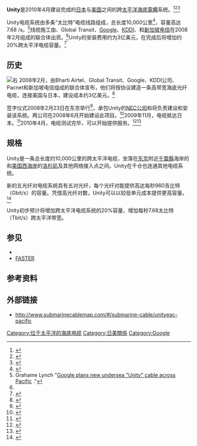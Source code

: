{{noteTA
|G1=IT
}}
{{校对翻译}}
{{About|日本与美国之间的海底光缆|其他以Unity为名的事物|Unity}}
'''Unity'''是2010年4月建设完成的[[日本|日本]]与[[美国|美国]]之间的跨[[太平洋|太平洋]][[海底電纜|海底電纜]]系统。<ref>{{Cite news|url=http://www.usatoday.com/tech/world/2008-02-26-google-broadband-cable_N.htm|title=Google will help build trans-Pacific fiber-optic cable|date=26 February 2008|publisher=USA Today|accessdate=1 January 2012}}</ref><ref name="washpost1">{{Cite news|url=http://www.washingtonpost.com/wp-dyn/content/article/2008/02/26/AR2008022601055.html|title=Google part of group building cable to Japan|date=26 February 2008|publisher=The Washington Post|accessdate=1 January 2012|archive-date=2019-06-05|archive-url=https://web.archive.org/web/20190605235506/http://www.washingtonpost.com/wp-dyn/content/article/2008/02/26/AR2008022601055.html}}</ref><ref>{{Cite news|url=http://in.reuters.com/article/2008/02/26/idINIndia-32155620080226|title=Google, SingTel, others to build submarine cable|date=26 February 2008|publisher=Reuters|accessdate=1 January 2012|archive-date=2013-06-26|archive-url=https://web.archive.org/web/20130626132342/http://in.reuters.com/article/2008/02/26/idINIndia-32155620080226}}</ref>

Unity电缆系统由多条“太比特”电缆线路组成，总长度10,000公里<ref>{{cite web|title=Telstra 为UNITY海缆升级100Gbps系统|url=http://www.c-fol.net/news/content/1/201311/20131127075323.html|website=光纤在线|accessdate=2016-06-30|archive-date=2020-02-24|archive-url=https://web.archive.org/web/20200224201512/http://www.c-fol.net/news/content/1/201311/20131127075323.html}}</ref>，容量高达7.68 {{tsl|en|Tbit}}/s。<ref name="unity">Grahame Lynch "[http://www.commsday.com/commsday/?p=186 Google plans new undersea "Unity" cable across Pacific] {{Wayback|url=http://www.commsday.com/commsday/?p=186 |date=20110317094003 }}."</ref>线缆施工由{{tsl|en|Bharti_Airtel|Bharti Airtel}}、Global Transit、[[Google|Google]]、[[KDDI|KDDI]]、{{tsl|en|Pacnet|Pacnet}}和[[新加坡电信|新加坡电信]]在2008年2月组成的联合体出资。<ref name="unity"/>Unity的安装费用约为3亿美元，在完成后将增加约20%跨太平洋电缆容量。<ref name="washpost1">{{Cite news|url=http://www.washingtonpost.com/wp-dyn/content/article/2008/02/26/AR2008022601055.html|title=Google part of group building cable to Japan|date=26 February 2008|publisher=The Washington Post|accessdate=1 January 2012}}</ref>

== 历史 ==
[[File:CS_Tyco_Responder-27527.jpg|右]]
2008年2月，由Bharti Airtel、Global Transit、Google、KDDI公司、Pacnet和新加坡电信组成的联合体宣布，他们将按协议建造一条高带宽海底光纤电缆，连接美国与日本，建设成本约3亿美元。<ref name="washpost1">{{Cite news|url=http://www.washingtonpost.com/wp-dyn/content/article/2008/02/26/AR2008022601055.html|title=Google part of group building cable to Japan|date=26 February 2008|publisher=The Washington Post|accessdate=1 January 2012}}</ref>

签字仪式2008年2月23日在东京举行<ref>{{cite web|title=Google等6公司修建跨太平洋光缆|url=http://net.zdnet.com.cn/network_security_zone/2008/0616/928920.shtml|website=赛迪网|accessdate=2016-06-30|archive-date=2016-09-16|archive-url=https://web.archive.org/web/20160916210246/http://net.zdnet.com.cn/network_security_zone/2008/0616/928920.shtml}}</ref>，承包Unity的[[日本電氣|NEC公司]]和{{tsl|en|Tyco_International|泰科电讯}}将负责建设和安装该系统。两公司在2008年6月开始建设此项目。<ref>{{Cite news|url=http://www.pcworld.com/businesscenter/article/147467/work_begins_on_googlebacked_unity_undersea_cable.html|title=Work Begins on Google-backed 'Unity' Undersea Cable|date=24 June 2008|publisher=PC World|accessdate=1 January 2012|archive-date=2008-07-05|archive-url=https://web.archive.org/web/20080705002958/http://www.pcworld.com/businesscenter/article/147467/work_begins_on_googlebacked_unity_undersea_cable.html}}</ref>2009年11月，电缆抵达日本。<ref>{{Cite news|url=http://www.pcworld.com/businesscenter/article/181258/googlebacked_unity_cable_lands_in_japan.html|title=Google-backed Unity Cable Lands in Japan|date=3 November 2009|publisher=PC World|accessdate=1 January 2012|archive-date=2010-09-06|archive-url=https://web.archive.org/web/20100906181332/http://www.pcworld.com/businesscenter/article/181258/googlebacked_unity_cable_lands_in_japan.html}}</ref>2010年4月，电缆测试完毕，可以开始提供服务。<ref>{{Cite news|url=http://biz.thestar.com.my/news/story.asp?file=/2010/4/2/business/5982231&|title=Unity cable set for service|date=2 April 2010|publisher=The Star|accessdate=1 January 2012|archive-date=2012-06-23|archive-url=https://web.archive.org/web/20120623164918/http://biz.thestar.com.my/news/story.asp?file=%2F2010%2F4%2F2%2Fbusiness%2F5982231&}}</ref><ref>{{Cite news|url=http://www.thehindu.com/business/companies/article364772.ece|title=Bharti launches $300 m Unity cable system|date=1 April 2010|publisher=The Hindu|accessdate=1 January 2012}}</ref>

== 规格 ==
Unity是一条总长度约10,000公里的跨太平洋电缆，坐落在[[东京|东京]]附近[[千葉縣|千葉縣]]海岸的{{tsl|en|Chikura, Chiba|千仓町}}和[[美国西海岸|美国西海岸]]的[[洛杉矶|洛杉矶]]及其他网络接入点之间。Unity在千仓也连通其他电缆系统。

新的五光纤对电缆系统具有五对光纤，每个光纤对能提供高达每秒960吉比特（Gbit/s）的容量。凭借高光纤对数，Unity可以以较低单元成本提供更高容量。<ref>{{cite web|title=谷歌等六公司投资3亿美元合建美日海底光缆|url=http://tech.163.com/08/0226/11/45KILBU6000915BE.html|website=网易科技|accessdate=2016-06-30|archive-date=2016-08-14|archive-url=https://web.archive.org/web/20160814034310/http://tech.163.com/08/0226/11/45KILBU6000915BE.html}}</ref>

Unity初步预计将增加跨太平洋电缆系统的20%容量，增加每秒7.68太比特（Tbit/s）跨太平洋带宽。

== 参见 ==
* {{tsl|en|List_of_international_submarine_communications_cables|国际海底通讯电缆列表}}
* [[FASTER|FASTER]]

== 参考资料 ==
{{Reflist|30em}}

== 外部链接 ==
* http://www.submarinecablemap.com/#/submarine-cable/unityeac-pacific{{Wayback|url=http://www.submarinecablemap.com/#/submarine-cable/unityeac-pacific |date=20160630164931 }}
[[Category:位于太平洋的海底电缆|Category:位于太平洋的海底电缆]]
[[Category:日美關係|Category:日美關係]]
[[Category:Google|Category:Google]]